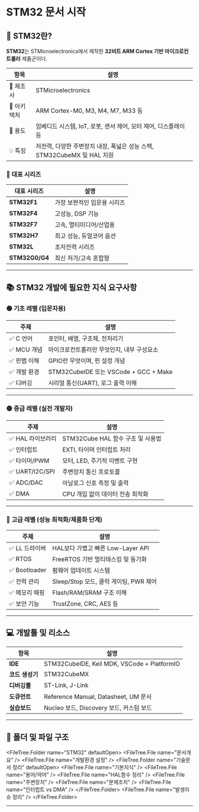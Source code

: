 
# STM32 문서 시작

## 🔷 STM32란?

**STM32**는 STMicroelectronics에서 제작한 **32비트 ARM Cortex 기반 마이크로컨트롤러** 제품군이다.

| 항목        | 설명                                                                    |
| ----------- | ----------------------------------------------------------------------- |
| 🔧 제조사   | STMicroelectronics                                                      |
| 🧠 아키텍처 | ARM Cortex-M0, M3, M4, M7, M33 등                                       |
| 🎯 용도     | 임베디드 시스템, IoT, 로봇, 센서 제어, 모터 제어, 디스플레이 등         |
| 💡 특징     | 저전력, 다양한 주변장치 내장, 폭넓은 성능 스펙, STM32CubeMX 및 HAL 지원 |

### 📌 대표 시리즈

| 대표 시리즈 | 설명 |
|--------|------|
| **STM32F1** | 가장 보편적인 입문용 시리즈 |
| **STM32F4** | 고성능, DSP 기능 |
| **STM32F7** | 고속, 멀티미디어/산업용 |
| **STM32H7** | 최고 성능, 듀얼코어 옵션 |
| **STM32L** | 초저전력 시리즈 |
| **STM32G0/G4** | 최신 저가/고속 혼합형 |

---

## 📚 STM32 개발에 필요한 지식 요구사항

### 🟢 **기초 레벨** (입문자용)

| 주제         | 설명                                       |
| ------------ | ------------------------------------------ |
| ✅ C 언어    | 포인터, 배열, 구조체, 전처리기             |
| ✅ MCU 개념  | 마이크로컨트롤러란 무엇인지, 내부 구성요소 |
| ✅ 핀맵 이해 | GPIO란 무엇이며, 핀 설정 개념              |
| ✅ 개발 환경 | STM32CubeIDE 또는 VSCode + GCC + Make      |
| ✅ 디버깅    | 시리얼 통신(UART), 로그 출력 이해          |

---

### 🟡 **중급 레벨** (실전 개발자)

| 주제              | 설명                              |
| ----------------- | --------------------------------- |
| ✅ HAL 라이브러리 | STM32Cube HAL 함수 구조 및 사용법 |
| ✅ 인터럽트       | EXTI, 타이머 인터럽트 처리        |
| ✅ 타이머/PWM     | 모터, LED, 주기적 이벤트 구현     |
| ✅ UART/I2C/SPI   | 주변장치 통신 프로토콜            |
| ✅ ADC/DAC        | 아날로그 신호 측정 및 출력        |
| ✅ DMA            | CPU 개입 없이 데이터 전송 최적화  |

---

### 🔴 **고급 레벨** (성능 최적화/제품화 단계)

| 주제           | 설명                                   |
| -------------- | -------------------------------------- |
| ✅ LL 드라이버 | HAL보다 가볍고 빠른 Low-Layer API      |
| ✅ RTOS        | FreeRTOS 기반 멀티태스킹 및 동기화     |
| ✅ Bootloader  | 펌웨어 업데이트 시스템                 |
| ✅ 전력 관리   | Sleep/Stop 모드, 클럭 게이팅, PWR 제어 |
| ✅ 메모리 매핑 | Flash/RAM/SRAM 구조 이해               |
| ✅ 보안 기능   | TrustZone, CRC, AES 등                 |

---

## 💻 개발툴 및 리소스

| 항목            | 설명                                        |
| --------------- | ------------------------------------------- |
| **IDE**         | STM32CubeIDE, Keil MDK, VSCode + PlatformIO |
| **코드 생성기** | STM32CubeMX                                 |
| **디버깅툴**    | ST-Link, J-Link                             |
| **도큐먼트**    | Reference Manual, Datasheet, UM 문서        |
| **실습보드**    | Nucleo 보드, Discovery 보드, 커스텀 보드    |

---

## 📂 폴더 및 파일 구조

<FileTree.Folder name="STM32" defaultOpen>
  <FileTree.File name="문서개요" />
  <FileTree.File name="개발환경 설정" />
  <FileTree.Folder name="기술문서 정리" defaultOpen>
    <FileTree.File name="기본지식" />
    <FileTree.File name="용어/약어" />
    <FileTree.File name="HAL함수 정리" />
    <FileTree.File name="주변장치" />
    <FileTree.File name="문제조치" />
    <FileTree.File name="인터럽트 vs DMA" />
  </FileTree.Folder>
  <FileTree.File name="발생이슈 정리" />
</FileTree.Folder>

---
